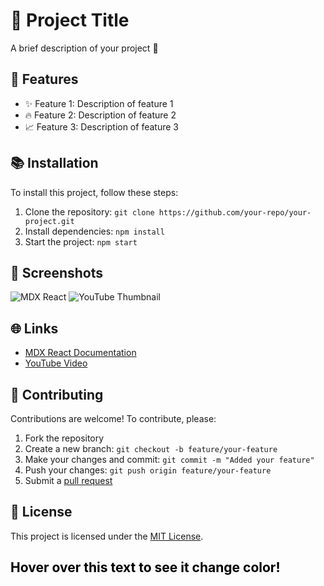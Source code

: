 # 🚀 Project Title

A brief description of your project 🤔

## 🌟 Features

* ✨ Feature 1: Description of feature 1
* 🔥 Feature 2: Description of feature 2
* 📈 Feature 3: Description of feature 3

## 📚 Installation

To install this project, follow these steps:

1. Clone the repository: `git clone https://github.com/your-repo/your-project.git`
2. Install dependencies: `npm install`
3. Start the project: `npm start`

## 📸 Screenshots

![MDX React](https://mdxjs.com/packages/react/index.png "MDX React")
![YouTube Thumbnail](https://i.ytimg.com/vi/nx4-uzMTw9Y/maxresdefault.jpg "YouTube Thumbnail")

## 🌐 Links

* [MDX React Documentation](https://mdxjs.com/packages/react/)
* [YouTube Video](https://www.youtube.com/watch?v=nx4-uzMTw9Y)

## 👥 Contributing

Contributions are welcome! To contribute, please:

1. Fork the repository
2. Create a new branch: `git checkout -b feature/your-feature`
3. Make your changes and commit: `git commit -m "Added your feature"`
4. Push your changes: `git push origin feature/your-feature`
5. Submit a [pull request](https://github.com/your-repo/your-project/pulls)

## 📝 License

This project is licensed under the [MIT License](https://opensource.org/licenses/MIT).

## <span style="color: black;">Hover over this text to see it change color!</span>

<style>
span:hover {
  color: blue;
}
</style>
